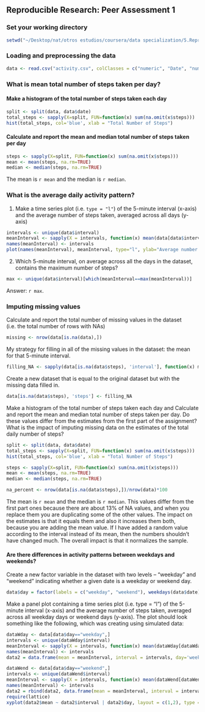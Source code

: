 ## Reproducible Research: Peer Assessment 1

### Set your working directory
```r
setwd("~/Desktop/nat/otros estudios/coursera/data specialization/5.Reproducible Research/project1/RepData_PeerAssessment1")
````

### Loading and preprocessing the data

```r
data <- read.csv("activity.csv", colClasses = c("numeric", "Date", "numeric"))
````

### What is mean total number of steps taken per day?
#### Make a histogram of the total number of steps taken each day
```r
split <- split(data, data$date)
total_steps <- sapply(X=split, FUN=function(x) sum(na.omit(x$steps)))
hist(total_steps, col='blue', xlab = "Total Number of Steps")
````

#### Calculate and report the **mean** and **median** total number of steps taken per day
```r
steps <- sapply(X=split, FUN=function(x) sum(na.omit(x$steps)))
mean <- mean(steps, na.rm=TRUE)
median <- median(steps, na.rm=TRUE)
````
The mean is `r mean` and the median is `r median`.

### What is the average daily activity pattern?
1. Make a time series plot (i.e. `type = "l"`) of the 5-minute interval (x-axis) and the average number of steps taken, averaged across all days (y-axis)

```r
intervals <- unique(data$interval)
meanInterval <- sapply(X = intervals, function(x) mean(data[data$interval==x,'steps'], na.rm = TRUE))
names(meanInterval) <- intervals
plot(names(meanInterval), meanInterval, type="l", ylab="Average number of steps", xlab="Interval")
````

2. Which 5-minute interval, on average across all the days in the dataset, contains the maximum number of steps?
```r
max <- unique(data$interval)[which(meanInterval==max(meanInterval))]
````
Answer: `r max`.

### Imputing missing values

Calculate and report the total number of missing values in the dataset (i.e. the total number of rows with NAs)
```r
missing <- nrow(data[is.na(data),])
````

My strategy for filling in all of the missing values in the dataset: the mean for that 5-minute interval.
```r
filling_NA <- sapply(data[is.na(data$steps), 'interval'], function(x) meanInterval[which(names(meanInterval) == x)])
````

Create a new dataset that is equal to the original dataset but with the missing data filled in.
```r
data[is.na(data$steps), 'steps'] <- filling_NA
````

Make a histogram of the total number of steps taken each day and Calculate and report the mean and median total number of steps taken per day. Do these values differ from the estimates from the first part of the assignment? What is the impact of imputing missing data on the estimates of the total daily number of steps?
```r
split <- split(data, data$date)
total_steps <- sapply(X=split, FUN=function(x) sum(na.omit(x$steps)))
hist(total_steps, col='blue', xlab = "Total Number of Steps")

steps <- sapply(X=split, FUN=function(x) sum(na.omit(x$steps)))
mean <- mean(steps, na.rm=TRUE)
median <- median(steps, na.rm=TRUE)
````
```r
na_percent <- nrow(data[is.na(data$steps),])/nrow(data)*100
```
The mean is `r mean` and the median is `r median`. This values differ from the first part ones because there are about 13% of NA values, and when you replace them you are duplicating some of the other values. The impact on the estimates is that it equals them and also it increases them both, because you are adding the mean value. If I have added a random value according to the interval instead of its mean, then the numbers shouldn't have changed much. The overall impact is that it normalizes the sample.


#### Are there differences in activity patterns between weekdays and weekends?
Create a new factor variable in the dataset with two levels – “weekday” and “weekend” indicating whether a given date is a weekday or weekend day.
```r
data$day = factor(labels = c("weekday", "weekend"), weekdays(data$date) == "Sunday" | weekdays(data$date) == "Saturday")
````
Make a panel plot containing a time series plot (i.e. type = "l") of the 5-minute interval (x-axis) and the average number of steps taken, averaged across all weekday days or weekend days (y-axis). The plot should look something like the following, which was creating using simulated data:

```r
dataWday <- data[data$day=="weekday",]
intervals <- unique(dataWday$interval)
meanInterval <- sapply(X = intervals, function(x) mean(dataWday[dataWday$interval==x,'steps'], na.rm = TRUE))
names(meanInterval) <- intervals
data2 = data.frame(mean = meanInterval, interval = intervals, day='weekday')

dataWend <- data[data$day=="weekend",]
intervals <- unique(dataWend$interval)
meanInterval <- sapply(X = intervals, function(x) mean(dataWend[dataWend$interval==x,'steps'], na.rm = TRUE))
names(meanInterval) <- intervals
data2 = rbind(data2, data.frame(mean = meanInterval, interval = intervals, day='weekend'))
require(lattice)
xyplot(data2$mean ~ data2$interval | data2$day, layout = c(1,2), type = "l", ylab="Number of steps", xlab = "Interval")
````
